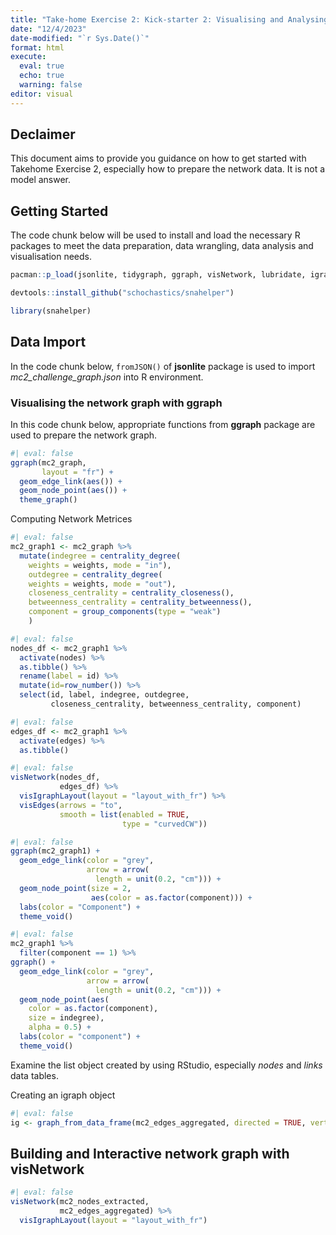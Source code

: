 ```yaml
---
title: "Take-home Exercise 2: Kick-starter 2: Visualising and Analysing Network Data"
date: "12/4/2023"
date-modified: "`r Sys.Date()`"
format: html
execute: 
  eval: true
  echo: true
  warning: false
editor: visual
---
```


::: callout-warning
## Declaimer

This document aims to provide you guidance on how to get started with Takehome Exercise 2, especially how to prepare the network data. It is not a model answer.
:::

## Getting Started

The code chunk below will be used to install and load the necessary R packages to meet the data preparation, data wrangling, data analysis and visualisation needs.

```r
pacman::p_load(jsonlite, tidygraph, ggraph, visNetwork, lubridate, igraph, tidyverse)
```

```r
devtools::install_github("schochastics/snahelper")
```

```r
library(snahelper)
```

## Data Import

In the code chunk below, `fromJSON()` of **jsonlite** package is used to import *mc2_challenge_graph.json* into R environment.

### Visualising the network graph with ggraph

In this code chunk below, appropriate functions from **ggraph** package are used to prepare the network graph. 

```r
#| eval: false
ggraph(mc2_graph,
       layout = "fr") +
  geom_edge_link(aes()) +
  geom_node_point(aes()) +
  theme_graph()
```


Computing Network Metrices

```r
#| eval: false
mc2_graph1 <- mc2_graph %>% 
  mutate(indegree = centrality_degree(
    weights = weights, mode = "in"),
    outdegree = centrality_degree(
    weights = weights, mode = "out"), 
    closeness_centrality = centrality_closeness(),
    betweenness_centrality = centrality_betweenness(),
    component = group_components(type = "weak")
    )
```

```r
#| eval: false
nodes_df <- mc2_graph1 %>%
  activate(nodes) %>%
  as.tibble() %>%
  rename(label = id) %>%
  mutate(id=row_number()) %>%
  select(id, label, indegree, outdegree,
         closeness_centrality, betweenness_centrality, component)
```

```r
#| eval: false
edges_df <- mc2_graph1 %>%
  activate(edges) %>%
  as.tibble()
```

```r
#| eval: false
visNetwork(nodes_df,
           edges_df) %>%
  visIgraphLayout(layout = "layout_with_fr") %>%
  visEdges(arrows = "to", 
           smooth = list(enabled = TRUE, 
                         type = "curvedCW"))
```


```r
#| eval: false
ggraph(mc2_graph1) + 
  geom_edge_link(color = "grey", 
                 arrow = arrow(
                   length = unit(0.2, "cm"))) +
  geom_node_point(size = 2, 
                  aes(color = as.factor(component))) +
  labs(color = "Component") +
  theme_void()
```

```r
#| eval: false
mc2_graph1 %>%
  filter(component == 1) %>%
ggraph() + 
  geom_edge_link(color = "grey", 
                 arrow = arrow(
                   length = unit(0.2, "cm"))) +
  geom_node_point(aes(
    color = as.factor(component),
    size = indegree),
    alpha = 0.5) +
  labs(color = "component") +
  theme_void()
```




::: Callout-note
Examine the list object created by using RStudio, especially *nodes* and *links* data tables.
:::

Creating an igraph object

```r
#| eval: false
ig <- graph_from_data_frame(mc2_edges_aggregated, directed = TRUE, vertices = NULL)
```




## Building and Interactive network graph with visNetwork

```r
#| eval: false
visNetwork(mc2_nodes_extracted,
           mc2_edges_aggregated) %>%
  visIgraphLayout(layout = "layout_with_fr")
```


